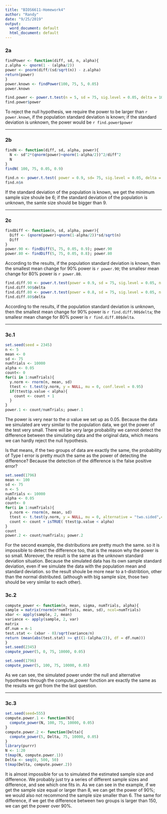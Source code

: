 ---
title: "BIOS6611-Homework4"
author: "Randy"
date: "9/25/2019"
output:
  word_document: default
  html_document: default
---

### 2a

```{r}
findPower <- function(diff, sd, n, alpha){
z.alpha <- qnorm(1 - (alpha/2))
power <- pnorm(diff/(sd/sqrt(n)) - z.alpha)
return(power)
}
power.known <- findPower(100, 75, 5, 0.05)
power.known
```
```{r}
find.power <- power.t.test(n = 5, sd = 75, sig.level = 0.05, delta = 100, type = "one.sample", alternative = "two.sided")
find.power$power

```

To reject the null hypothesis, we require the power to be larger than `r power.known`, if the population standard deviation is known;  if the standard deviation is unknown, the power would be `r find.power$power`

_ _ _

### 2b

```{r}
findN <- function(diff, sd, alpha, power){
  N <- sd^2*(qnorm(power)+qnorm(1-alpha/2))^2/diff^2
  N
}
findN( 100, 75, 0.05, 0.9)
```
```{r}
find.n <- power.t.test( power = 0.9, sd= 75, sig.level = 0.05, delta = 100, type = "one.sample", alternative = "two.sided")
find.n$n
```

If the standard deviation of the population is known, we get the minimum sample size shoule be 6; if the standard deviation of the population is unknown, the samle size should be bigger than 9.

_ _ _

### 2c


```{r}
findDiff <- function(n, sd, alpha, power){
  Diff <- (qnorm(power)+qnorm(1-alpha/2))*sd/sqrt(n)
  Diff
}
power.90 <- findDiff(5, 75, 0.05, 0.9); power.90
power.80 <- findDiff(5, 75, 0.05, 0.8); power.80
```

According to the results, if the population standard deviation is known, then the smallest mean change for 90% power is `r power.90`; the smallesr mean change for 80% power is `r power.80`.


```{r}
find.diff.90 <- power.t.test(power = 0.9, sd = 75, sig.level = 0.05, n = 5, type = "one.sample", alternative = "two.sided")
find.diff.90$delta
find.diff.80 <- power.t.test(power = 0.8, sd = 75, sig.level = 0.05, n = 5, type = "one.sample", alternative = "two.sided")
find.diff.80$delta
```

According to the results, if the population standard deviation is unknown, then the smallest mean change for 90% power is `r find.diff.90$delta`; the smallesr mean change for 80% power is `r find.diff.80$delta`.

_ _ _

### 3c.1

```{r message=FALSE, warning=FALSE, paged.print=TRUE}
set.seed(seed = 2345)
n <- 5
mean <- 0
sd <- 75
numTrials <- 10000
alpha <- 0.05
count<- 0
for(i in 1:numTrials){
  y.norm <- rnorm(n, mean, sd)
  ttest <- t.test(y.norm, y = NULL, mu = 0, conf.level = 0.95)
  if(ttest$p.value < alpha){
    count <- count + 1
  }
}
power.1 <- count/numTrials; power.1
```

The power is very near to the $\alpha$ value we set up as 0.05. Because the data we simulated are very similar to the population data, we got the power of the test very small. There will be very large probability we cannot detect the difference between the simulating data and the original data, which means we can hardly reject the null hypothesis.

Is that means, if the two groups of data are exactly the same, the probability of Type I error is pretty much the same as the power of detecting the difference? Because the detection of the difference is the false positive error?

```{r}
set.seed(1796)
mean <- 100
sd <- 75
n <- 5
numTrials <- 10000
alpha <- 0.05
count<- 0
for(i in 1:numTrials){
  y.norm <- rnorm(n, mean, sd)
  ttest <- t.test(y.norm, y = NULL, mu = 0, alternative = "two.sided",conf.level = 0.95)
  count <- count + isTRUE( ttest$p.value < alpha)
}
count
power.2 <- count/numTrials; power.2
```

For the second example, the distributions are pretty much the same. so it is impossible to detect the difference too, that is the reason why the power is so small. Moreover, the result is the same as the unknown standard deviation situation. Because the simulated data has its own sample standard deviation, even if we simulate the data with the population mean and standard deviation. so the result shoule be more near to a t-distribtion, other than the normal distributed. (although with big sample size, those two should be very similar to each other).

### 3c.2

```{r}
compute_power <- function(n, mean, sigma, numTrials, alpha){
sample = matrix(rnorm(n*numTrials, mean, sd), ncol=numTrials)
xbar <- apply(sample, 2, mean)
variance <- apply(sample, 2, var)
matrix
df.num = n-1 
test.stat <- (xbar - 0)/sqrt(variance/n)
return (mean(abs(test.stat) >= qt((1-(alpha/2)), df = df.num)))
}
set.seed(2345)
compute_power(5, 0, 75, 10000, 0.05)
```
```{r}
set.seed(1796)
compute_power(5, 100, 75, 10000, 0.05)
```

As we can see, the simulated power under the null and alternative hypotheses through the compute_power function are exactly the same as the results we got from the the last question.

_ _ _


### 3c.3


```{r}
set.seed(seed=555)
compute.power.1 <- function(N){
  compute_power(N, 100, 75, 10000, 0.05)
}
compute.power.2 <- function(Delta){
  compute_power(5, Delta, 75, 10000, 0.05)
}
library(purrr)
N <- 1:20
t(map(N, compute.power.1))
Delta <- seq(0, 500, 50)
t(map(Delta, compute.power.2))

```

It is almost impossible for us to simulated the estimated sample size and difference. We probably just try a series of different sample sizes and difference, and see which one fits in. As we can see in the example, if we get the sample size equal or larger than 8, we can get the power of 90%; we would also not recommond the sample size smaller than 6. The same for difference, if we get the difference between two groups is larger than 150, we can get the power over 90%.







